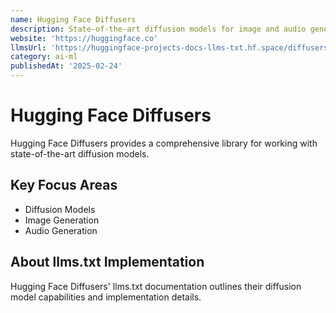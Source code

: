 ```yaml
---
name: Hugging Face Diffusers
description: State-of-the-art diffusion models for image and audio generation
website: 'https://huggingface.co'
llmsUrl: 'https://huggingface-projects-docs-llms-txt.hf.space/diffusers/llms.txt'
category: ai-ml
publishedAt: '2025-02-24'
---
```


# Hugging Face Diffusers

Hugging Face Diffusers provides a comprehensive library for working with state-of-the-art diffusion models.

## Key Focus Areas

- Diffusion Models
- Image Generation
- Audio Generation

## About llms.txt Implementation

Hugging Face Diffusers' llms.txt documentation outlines their diffusion model capabilities and implementation details.

